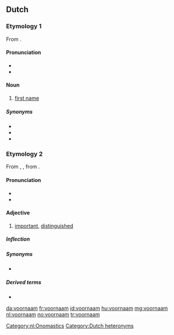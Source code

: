 ==Dutch==

===Etymology 1===
From {{prefix|nl|voor|naam}}.

====Pronunciation====
* {{IPA|/ˈvoːrˌnaːm/|lang=nl}}
* {{audio|Nl-vóórnaam.ogg|Audio|lang=nl}}

====Noun====
{{nl-noun|m|-en|voornaampje}}

# [[first name]]

=====Synonyms=====
* {{l|nl|doopnaam}}
* {{l|nl|persoonsnaam}}
* {{l|nl|roepnaam}}

===Etymology 2===
From {{inh|nl|dum|voorneem}}, {{m|dum|voornaem}}, from {{der|nl|gmh|vornēme}}.

====Pronunciation====
* {{IPA|/voːrˈnaːm/|lang=nl}}
* {{audio|Nl-voornáám.ogg|Audio|lang=nl}}

====Adjective====
{{nl-adj|voornamer}}

# [[important]], [[distinguished]]

=====Inflection=====
{{nl-decl-adj|voorname}}

=====Synonyms=====
* {{l|nl|belangrijk}}

=====Derived terms=====
* {{l|nl|voornamelijk}}

[[Category:nl:Onomastics]]
[[Category:Dutch heteronyms]]

[[da:voornaam]]
[[fr:voornaam]]
[[id:voornaam]]
[[hu:voornaam]]
[[mg:voornaam]]
[[nl:voornaam]]
[[no:voornaam]]
[[tr:voornaam]]